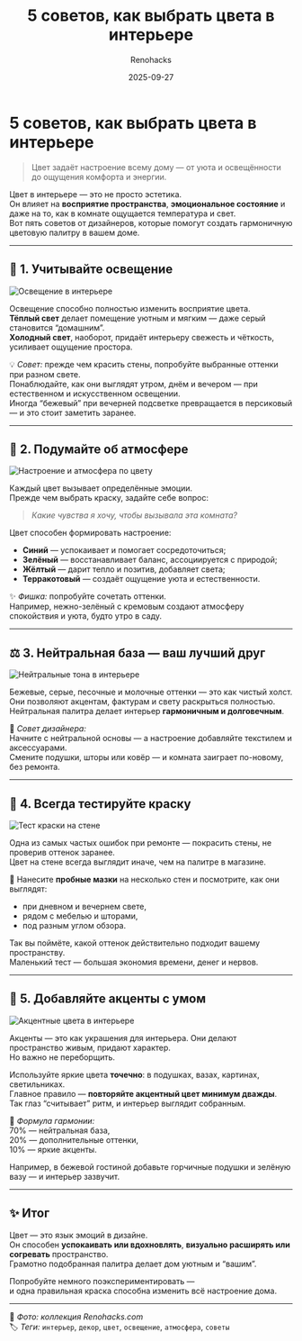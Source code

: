 ﻿---
title: "5 советов, как выбрать цвета в интерьере"
description: "Как подобрать цвета в интерьере: освещение, атмосфера, нейтральная база, тестирование краски и акценты. Практические советы дизайнеров для уютного дома."
date: 2025-09-27
tags: ["интерьер", "советы", "цвет", "декор", "освещение"]
cover: "/images/five-interior-tips/cover.png"
author: "Renohacks"
translationOf: "five-interior-tips"
draft: false
keywords:
  - "подбор цвета в интерьере"
  - "освещение и цвета стен"
  - "психология цвета в дизайне"
  - "нейтральные тона в интерьере"
  - "тест краски на стене"
  - "акцентные цвета"
  - "гармония цвета дома"
  - "цветовой баланс"
  - "дизайн квартиры советы"
  - "теплые и холодные оттенки"
---

# 5 советов, как выбрать цвета в интерьере

> Цвет задаёт настроение всему дому — от уюта и освещённости до ощущения комфорта и энергии.

Цвет в интерьере — это не просто эстетика.  
Он влияет на **восприятие пространства**, **эмоциональное состояние** и даже на то, как в комнате ощущается температура и свет.  
Вот пять советов от дизайнеров, которые помогут создать гармоничную цветовую палитру в вашем доме.

---

## 🎨 1. Учитывайте освещение

![Освещение в интерьере](/images/five-interior-tips/lighting.png)

Освещение способно полностью изменить восприятие цвета.  
**Тёплый свет** делает помещение уютным и мягким — даже серый становится “домашним”.  
**Холодный свет**, наоборот, придаёт интерьеру свежесть и чёткость, усиливает ощущение простора.

💡 *Совет:* прежде чем красить стены, попробуйте выбранные оттенки при разном свете.  
Понаблюдайте, как они выглядят утром, днём и вечером — при естественном и искусственном освещении.  
Иногда “бежевый” при вечерней подсветке превращается в персиковый — и это стоит заметить заранее.

---

## 🧘 2. Подумайте об атмосфере

![Настроение и атмосфера по цвету](/images/five-interior-tips/atmosphere.png)

Каждый цвет вызывает определённые эмоции.  
Прежде чем выбрать краску, задайте себе вопрос:
> *Какие чувства я хочу, чтобы вызывала эта комната?*

Цвет способен формировать настроение:
- **Синий** — успокаивает и помогает сосредоточиться;
- **Зелёный** — восстанавливает баланс, ассоциируется с природой;
- **Жёлтый** — дарит тепло и позитив, добавляет света;
- **Терракотовый** — создаёт ощущение уюта и естественности.

✨ *Фишка:* попробуйте сочетать оттенки.  
Например, нежно-зелёный с кремовым создают атмосферу спокойствия и уюта, будто утро в саду.

---

## ⚖️ 3. Нейтральная база — ваш лучший друг

![Нейтральные тона в интерьере](/images/five-interior-tips/neutral.png)

Бежевые, серые, песочные и молочные оттенки — это как чистый холст.  
Они позволяют акцентам, фактурам и свету раскрыться полностью.  
Нейтральная палитра делает интерьер **гармоничным и долговечным**.

📏 *Совет дизайнера:*  
Начните с нейтральной основы — а настроение добавляйте текстилем и аксессуарами.  
Смените подушки, шторы или ковёр — и комната заиграет по-новому, без ремонта.

---

## 🧩 4. Всегда тестируйте краску

![Тест краски на стене](/images/five-interior-tips/testing.png)

Одна из самых частых ошибок при ремонте — покрасить стены, не проверив оттенок заранее.  
Цвет на стене всегда выглядит иначе, чем на палитре в магазине.

🎨 Нанесите **пробные мазки** на несколько стен и посмотрите, как они выглядят:
- при дневном и вечернем свете,
- рядом с мебелью и шторами,
- под разным углом обзора.

Так вы поймёте, какой оттенок действительно подходит вашему пространству.  
Маленький тест — большая экономия времени, денег и нервов.

---

## 🌈 5. Добавляйте акценты с умом

![Акцентные цвета в интерьере](/images/five-interior-tips/accents.png)

Акценты — это как украшения для интерьера. Они делают пространство живым, придают характер.  
Но важно не переборщить.

Используйте яркие цвета **точечно**: в подушках, вазах, картинах, светильниках.  
Главное правило — **повторяйте акцентный цвет минимум дважды**.  
Так глаз “считывает” ритм, и интерьер выглядит собранным.

🎯 *Формула гармонии:*  
70% — нейтральная база,  
20% — дополнительные оттенки,  
10% — яркие акценты.

Например, в бежевой гостиной добавьте горчичные подушки и зелёную вазу — и интерьер зазвучит.

---

## ✨ Итог

Цвет — это язык эмоций в дизайне.  
Он способен **успокаивать или вдохновлять**, **визуально расширять или согревать** пространство.  
Грамотно подобранная палитра делает дом уютным и “вашим”.

Попробуйте немного поэкспериментировать —  
и одна правильная краска способна изменить всё настроение дома.

---

📸 *Фото: коллекция Renohacks.com*  
🏷️ *Теги:* `интерьер`, `декор`, `цвет`, `освещение`, `атмосфера`, `советы`
